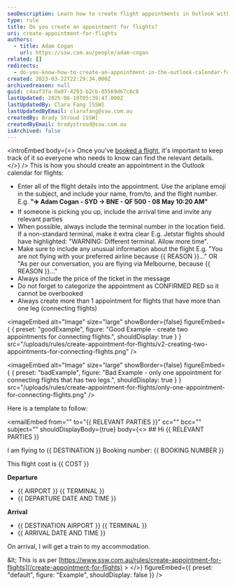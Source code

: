 ```yaml
---
seoDescription: Learn how to create flight appointments in Outlook with essential tips on organizing details and inviting contacts.
type: rule
title: Do you create an appointment for flights?
uri: create-appointment-for-flights
authors:
  - title: Adam Cogan
    url: https://ssw.com.au/people/adam-cogan
related: []
redirects:
  - do-you-know-how-to-create-an-appointment-in-the-outlook-calendar-for-flights
created: 2023-03-22T22:29:34.000Z
archivedreason: null
guid: c4aaf3fa-0a07-4293-b2cb-05569d67c8c8
lastUpdated: 2025-06-19T05:39:47.000Z
lastUpdatedBy: Clara Fang [SSW]
lastUpdatedByEmail: clarafang@ssw.com.au
createdBy: Brady Stroud [SSW]
createdByEmail: bradystroud@ssw.com.au
isArchived: false
---
```


<introEmbed
  body={<>
Once you've [booked a flight](/do-you-know-how-to-book-better-flights/), it's important to keep track of it so everyone who needs to know can find the relevant details.
  </>}
/>
This is how you should create an appointment in the Outlook calendar for flights:

* Enter all of the flight details into the appointment. Use the ariplane emoji in the subject, and include your name, from/to, and the flight number. E.g. **"✈️ Adam Cogan - SYD -> BNE - QF 500 - 08 May 10:20 AM"**
* If someone is picking you up, include the arrival time and invite any relevant parties
* When possible, always include the terminal number in the location field. If a non-standard terminal, make it extra clear
  E.g. Jetstar flights should have highlighted: "WARNING: Different terminal. Allow more time".
* Make sure to include any unusual information about the flight
  E.g. "You are not flying with your preferred airline because &#123;&#123; REASON &#125;&#125;..." OR "As per our conversation, you are flying via Melbourne, because &#123;&#123; REASON &#125;&#125;..."
* Always include the price of the ticket in the message
* Do not forget to categorize the appointment as CONFIRMED RED so it cannot be overbooked
* Always create more than 1 appointment for flights that have more than one leg (connecting flights)

<imageEmbed
  alt="Image"
  size="large"
  showBorder={false}
  figureEmbed={ {
    preset: "goodExample",
    figure: "Good Example - create two appointments for connecting flights.",
    shouldDisplay: true
  } }
  src="/uploads/rules/create-appointment-for-flights/v2-creating-two-appointments-for-connecting-flights.png"
/>


<imageEmbed
  alt="Image"
  size="large"
  showBorder={false}
  figureEmbed={ {
    preset: "badExample",
    figure: "Bad Example - only one appointment for connecting flights that has two legs.",
    shouldDisplay: true
  } }
  src="/uploads/rules/create-appointment-for-flights/only-one-appointment-for-connecting-flights.png"
/>


Here is a template to follow:

<emailEmbed
  from=""
  to="&#123;&#123; RELEVANT PARTIES &#125;&#125;"
  cc=""
  bcc=""
  subject=""
  shouldDisplayBody={true}
  body={<>
    ## Hi &#123;&#123; RELEVANT PARTIES &#125;&#125;

I am flying to &#123;&#123; DESTINATION &#125;&#125;
Booking number: &#123;&#123; BOOKING NUMBER &#125;&#125;

This flight cost is &#123;&#123; COST &#125;&#125;

**Departure**

* &#123;&#123; AIRPORT &#125;&#125; &#123;&#123; TERMINAL &#125;&#125;
* &#123;&#123; DEPARTURE DATE AND TIME &#125;&#125;

**Arrival**

* &#123;&#123; DESTINATION AIRPORT &#125;&#125; &#123;&#123; TERMINAL &#125;&#125;
* &#123;&#123; ARRIVAL DATE AND TIME &#125;&#125;

On arrival, I will get a train to my accommodation.

\&lt; This is as per [https://www.ssw.com.au/rules/create-appointment-for-flights](/create-appointment-for-flights) &gt;
  </>}
  figureEmbed={{
    preset: "default",
    figure: "Example",
    shouldDisplay: false
  }}
/>

